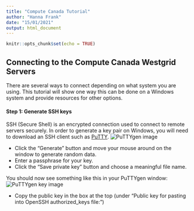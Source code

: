 ```yaml
---
title: "Compute Canada Tutorial"
author: "Hanna Frank"
date: "15/01/2021"
output: html_document
---
```


```r
knitr::opts_chunk$set(echo = TRUE)
```

## Connecting to the Compute Canada Westgrid Servers

There are several ways to connect depending on what system you are using. This tutorial will show one way this can be done on a Windows system and provide resources for other options.

#### Step 1: Generate SSH keys 
SSH (Secure Shell) is an encrypted connection used to connect to remote servers securely. In order to generate a key pair on Windows, you will need to download an SSH client such as [PuTTY](https://www.chiark.greenend.org.uk/~sgtatham/putty/).
![PuTTYgen image](images/PuTTYgen.png)

- Click the "Generate" button and move your mouse around on the window to generate random data. 
- Enter a passphrase for your key. 
- Click the "Save private key" button and choose a meaningful file name.

You should now see something like this in your PuTTYgen window:
![PuTTYgen key image](images/PuTTYgen_key.png)

- Copy the public key in the box at the top (under "Public key for pasting into OpenSSH authorized_keys file:") 